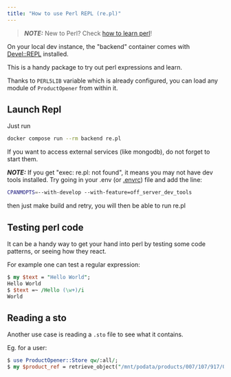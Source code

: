 ```yaml
---
title: "How to use Perl REPL (re.pl)"
---
```


> **_NOTE:_** New to Perl? Check [how to learn perl](how-to-learn-perl.md)!

On your local dev instance, the "backend" container
comes with [Devel::REPL](https://metacpan.org/pod/Devel::REPL) installed.

This is a handy package to try out perl expressions and learn.

Thanks to `PERL5LIB` variable which is already configured,
you can load any module of `ProductOpener` from within it.

## Launch Repl

Just run

```bash title="Launch Repl"
docker compose run --rm backend re.pl
```

If you want to access external services (like mongodb), do not forget to start them.

**_NOTE:_** If you get "exec: re.pl: not found", it means you may not have dev tools installed.
Try going in your .env (or [.envrc](./how-to-use-direnv/)) file and add the line:

```bash title="Launch Repl"
CPANMOPTS=--with-develop --with-feature=off_server_dev_tools
```

then just make build and retry, you will then be able to run re.pl

## Testing perl code

It can be a handy way to get your hand into perl by testing some code patterns,
or seeing how they react.

For example one can test a regular expression:

```perl title="Testing perl code"
$ my $text = "Hello World";
Hello World
$ $text =~ /Hello (\w+)/i
World
```

## Reading a sto

Another use case is reading a `.sto` file to see what it contains.

Eg. for a user:

```perl title="Reading a sto"
$ use ProductOpener::Store qw/:all/;
$ my $product_ref = retrieve_object("/mnt/podata/products/007/107/917/0260/product");
```
